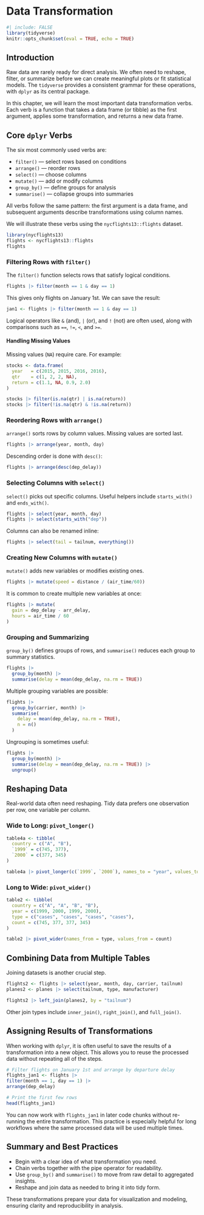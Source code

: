 # Data Transformation

```r
#| include: FALSE
library(tidyverse)
knitr::opts_chunk$set(eval = TRUE, echo = TRUE)
```

## Introduction

Raw data are rarely ready for direct analysis. We often need to
reshape, filter, or summarize before we can create meaningful plots
or fit statistical models. The `tidyverse` provides a consistent
grammar for these operations, with `dplyr` as its central package.

In this chapter, we will learn the most important data transformation
verbs. Each verb is a function that takes a data frame (or tibble)
as the first argument, applies some transformation, and returns a
new data frame.

## Core `dplyr` Verbs

The six most commonly used verbs are:

- `filter()` — select rows based on conditions  
- `arrange()` — reorder rows  
- `select()` — choose columns  
- `mutate()` — add or modify columns  
- `group_by()` — define groups for analysis  
- `summarise()` — collapse groups into summaries  

All verbs follow the same pattern: the first argument is a data frame,
and subsequent arguments describe transformations using column names.

We will illustrate these verbs using the `nycflights13::flights`
dataset.

```r
library(nycflights13)
flights <- nycflights13::flights
flights
```

### Filtering Rows with `filter()`

The `filter()` function selects rows that satisfy logical conditions.

```r
flights |> filter(month == 1 & day == 1)
```

This gives only flights on January 1st. We can save the result:

```r
jan1 <- flights |> filter(month == 1 & day == 1)
```

Logical operators like `&` (and), `|` (or), and `!` (not) are often
used, along with comparisons such as `==`, `!=`, `<`, and `>=`.

#### Handling Missing Values

Missing values (`NA`) require care. For example:

```r
stocks <- data.frame(
  year   = c(2015, 2015, 2016, 2016),
  qtr    = c(1, 2, 2, NA),
  return = c(1.1, NA, 0.9, 2.0)
)

stocks |> filter(is.na(qtr) | is.na(return))
stocks |> filter(!is.na(qtr) & !is.na(return))
```

### Reordering Rows with `arrange()`

`arrange()` sorts rows by column values. Missing values are sorted last.

```r
flights |> arrange(year, month, day)
```

Descending order is done with `desc()`:

```r
flights |> arrange(desc(dep_delay))
```

### Selecting Columns with `select()`

`select()` picks out specific columns. Useful helpers include `starts_with()`
and `ends_with()`.

```r
flights |> select(year, month, day)
flights |> select(starts_with("dep"))
```

Columns can also be renamed inline:

```r
flights |> select(tail = tailnum, everything())
```

### Creating New Columns with `mutate()`

`mutate()` adds new variables or modifies existing ones.

```r
flights |> mutate(speed = distance / (air_time/60))
```

It is common to create multiple new variables at once:

```r
flights |> mutate(
  gain = dep_delay - arr_delay,
  hours = air_time / 60
)
```

### Grouping and Summarizing

`group_by()` defines groups of rows, and `summarise()` reduces
each group to summary statistics.

```r
flights |>
  group_by(month) |>
  summarise(delay = mean(dep_delay, na.rm = TRUE))
```

Multiple grouping variables are possible:

```r
flights |>
  group_by(carrier, month) |>
  summarise(
    delay = mean(dep_delay, na.rm = TRUE),
    n = n()
  )
```

Ungrouping is sometimes useful:

```r
flights |>
  group_by(month) |>
  summarise(delay = mean(dep_delay, na.rm = TRUE)) |>
  ungroup()
```

## Reshaping Data

Real-world data often need reshaping. Tidy data prefers one
observation per row, one variable per column.

### Wide to Long: `pivot_longer()`

```r
table4a <- tibble(
  country = c("A", "B"),
  `1999` = c(745, 377),
  `2000` = c(377, 345)
)

table4a |> pivot_longer(c(`1999`, `2000`), names_to = "year", values_to = "cases")
```

### Long to Wide: `pivot_wider()`

```r
table2 <- tibble(
  country = c("A", "A", "B", "B"),
  year = c(1999, 2000, 1999, 2000),
  type = c("cases", "cases", "cases", "cases"),
  count = c(745, 377, 377, 345)
)

table2 |> pivot_wider(names_from = type, values_from = count)
```

## Combining Data from Multiple Tables

Joining datasets is another crucial step.

```r
flights2 <- flights |> select(year, month, day, carrier, tailnum)
planes2 <- planes |> select(tailnum, type, manufacturer)

flights2 |> left_join(planes2, by = "tailnum")
```

Other join types include `inner_join()`, `right_join()`, and `full_join()`.

## Assigning Results of Transformations

When working with `dplyr`, it is often useful to save the
results of a transformation into a new object. This allows you
to reuse the processed data without repeating all of the steps.

```r
# Filter flights on January 1st and arrange by departure delay
flights_jan1 <- flights |>
filter(month == 1, day == 1) |>
arrange(dep_delay)

# Print the first few rows
head(flights_jan1)
```

You can now work with `flights_jan1` in later code chunks without
re-running the entire transformation. This practice is especially
helpful for long workflows where the same processed data will be
used multiple times.

## Summary and Best Practices

- Begin with a clear idea of what transformation you need.  
- Chain verbs together with the pipe operator for readability.  
- Use `group_by()` and `summarise()` to move from raw detail to
  aggregated insights.  
- Reshape and join data as needed to bring it into tidy form.  

These transformations prepare your data for visualization and modeling,
ensuring clarity and reproducibility in analysis.

